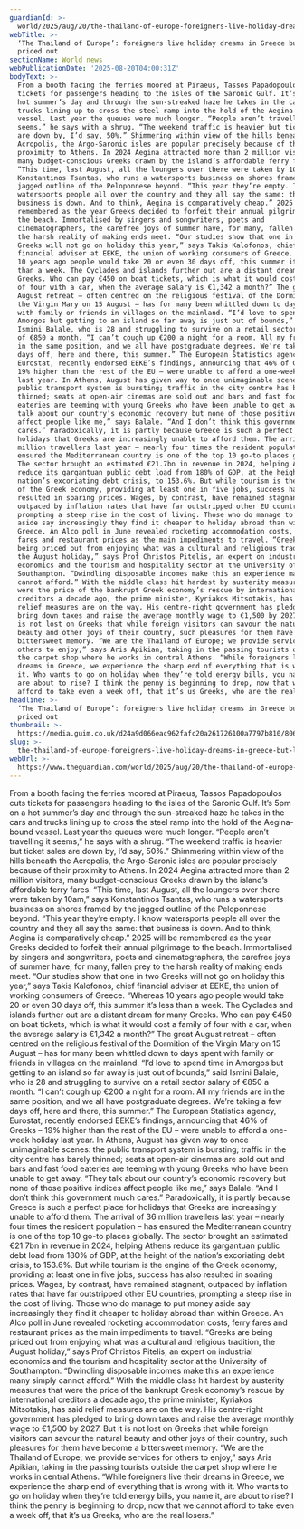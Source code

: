 ```yaml
---
guardianId: >-
  world/2025/aug/20/the-thailand-of-europe-foreigners-live-holiday-dreams-in-greece-but-locals-priced-out
webTitle: >-
  ‘The Thailand of Europe’: foreigners live holiday dreams in Greece but locals
  priced out
sectionName: World news
webPublicationDate: '2025-08-20T04:00:31Z'
bodyText: >-
  From a booth facing the ferries moored at Piraeus, Tassos Papadopoulos cuts
  tickets for passengers heading to the isles of the Saronic Gulf. It’s 5pm on a
  hot summer’s day and through the sun-streaked haze he takes in the cars and
  trucks lining up to cross the steel ramp into the hold of the Aegina-bound
  vessel. Last year the queues were much longer. “People aren’t travelling it
  seems,” he says with a shrug. “The weekend traffic is heavier but ticket sales
  are down by, I’d say, 50%.” Shimmering within view of the hills beneath the
  Acropolis, the Argo-Saronic isles are popular precisely because of their
  proximity to Athens. In 2024 Aegina attracted more than 2 million visitors,
  many budget-conscious Greeks drawn by the island’s affordable ferry fares.
  “This time, last August, all the loungers over there were taken by 10am,” says
  Konstantinos Tsantas, who runs a watersports business on shores framed by the
  jagged outline of the Peloponnese beyond. “This year they’re empty. I know
  watersports people all over the country and they all say the same: that
  business is down. And to think, Aegina is comparatively cheap.” 2025 will be
  remembered as the year Greeks decided to forfeit their annual pilgrimage to
  the beach. Immortalised by singers and songwriters, poets and
  cinematographers, the carefree joys of summer have, for many, fallen prey to
  the harsh reality of making ends meet. “Our studies show that one in two
  Greeks will not go on holiday this year,” says Takis Kalofonos, chief
  financial adviser at EEKE, the union of working consumers of Greece. “Whereas
  10 years ago people would take 20 or even 30 days off, this summer it’s less
  than a week. The Cyclades and islands further out are a distant dream for many
  Greeks. Who can pay €450 on boat tickets, which is what it would cost a family
  of four with a car, when the average salary is €1,342 a month?” The great
  August retreat – often centred on the religious festival of the Dormition of
  the Virgin Mary on 15 August – has for many been whittled down to days spent
  with family or friends in villages on the mainland. “I’d love to spend time in
  Amorgos but getting to an island so far away is just out of bounds,” said
  Ismini Balale, who is 28 and struggling to survive on a retail sector salary
  of €850 a month. “I can’t cough up €200 a night for a room. All my friends are
  in the same position, and we all have postgraduate degrees. We’re taking a few
  days off, here and there, this summer.” The European Statistics agency,
  Eurostat, recently endorsed EEKE’s findings, announcing that 46% of Greeks –
  19% higher than the rest of the EU – were unable to afford a one-week holiday
  last year. In Athens, August has given way to once unimaginable scenes: the
  public transport system is bursting; traffic in the city centre has barely
  thinned; seats at open-air cinemas are sold out and bars and fast food
  eateries are teeming with young Greeks who have been unable to get away. “They
  talk about our country’s economic recovery but none of those positive indices
  affect people like me,” says Balale. “And I don’t think this government much
  cares.” Paradoxically, it is partly because Greece is such a perfect place for
  holidays that Greeks are increasingly unable to afford them. The arrival of 36
  million travellers last year – nearly four times the resident population – has
  ensured the Mediterranean country is one of the top 10 go-to places globally.
  The sector brought an estimated €21.7bn in revenue in 2024, helping Athens
  reduce its gargantuan public debt load from 180% of GDP, at the height of the
  nation’s excoriating debt crisis, to 153.6%. But while tourism is the engine
  of the Greek economy, providing at least one in five jobs, success has also
  resulted in soaring prices. Wages, by contrast, have remained stagnant,
  outpaced by inflation rates that have far outstripped other EU countries,
  prompting a steep rise in the cost of living. Those who do manage to put money
  aside say increasingly they find it cheaper to holiday abroad than within
  Greece. An Alco poll in June revealed rocketing accommodation costs, ferry
  fares and restaurant prices as the main impediments to travel. “Greeks are
  being priced out from enjoying what was a cultural and religious tradition,
  the August holiday,” says Prof Christos Pitelis, an expert on industrial
  economics and the tourism and hospitality sector at the University of
  Southampton. “Dwindling disposable incomes make this an experience many simply
  cannot afford.” With the middle class hit hardest by austerity measures that
  were the price of the bankrupt Greek economy’s rescue by international
  creditors a decade ago, the prime minister, Kyriakos Mitsotakis, has said
  relief measures are on the way. His centre-right government has pledged to
  bring down taxes and raise the average monthly wage to €1,500 by 2027. But it
  is not lost on Greeks that while foreign visitors can savour the natural
  beauty and other joys of their country, such pleasures for them have become a
  bittersweet memory. “We are the Thailand of Europe; we provide services for
  others to enjoy,” says Aris Apikian, taking in the passing tourists outside
  the carpet shop where he works in central Athens. “While foreigners live their
  dreams in Greece, we experience the sharp end of everything that is wrong with
  it. Who wants to go on holiday when they’re told energy bills, you name it,
  are about to rise? I think the penny is beginning to drop, now that we cannot
  afford to take even a week off, that it’s us Greeks, who are the real losers.”
headline: >-
  ‘The Thailand of Europe’: foreigners live holiday dreams in Greece but locals
  priced out
thumbnail: >-
  https://media.guim.co.uk/d24a9d066eac962fafc20a261726100a7797b810/806_0_5018_4016/500.jpg
slug: >-
  the-thailand-of-europe-foreigners-live-holiday-dreams-in-greece-but-locals-priced-out
webUrl: >-
  https://www.theguardian.com/world/2025/aug/20/the-thailand-of-europe-foreigners-live-holiday-dreams-in-greece-but-locals-priced-out
---
```

From a booth facing the ferries moored at Piraeus, Tassos Papadopoulos cuts tickets for passengers heading to the isles of the Saronic Gulf. It’s 5pm on a hot summer’s day and through the sun-streaked haze he takes in the cars and trucks lining up to cross the steel ramp into the hold of the Aegina-bound vessel. Last year the queues were much longer. “People aren’t travelling it seems,” he says with a shrug. “The weekend traffic is heavier but ticket sales are down by, I’d say, 50%.” Shimmering within view of the hills beneath the Acropolis, the Argo-Saronic isles are popular precisely because of their proximity to Athens. In 2024 Aegina attracted more than 2 million visitors, many budget-conscious Greeks drawn by the island’s affordable ferry fares. “This time, last August, all the loungers over there were taken by 10am,” says Konstantinos Tsantas, who runs a watersports business on shores framed by the jagged outline of the Peloponnese beyond. “This year they’re empty. I know watersports people all over the country and they all say the same: that business is down. And to think, Aegina is comparatively cheap.” 2025 will be remembered as the year Greeks decided to forfeit their annual pilgrimage to the beach. Immortalised by singers and songwriters, poets and cinematographers, the carefree joys of summer have, for many, fallen prey to the harsh reality of making ends meet. “Our studies show that one in two Greeks will not go on holiday this year,” says Takis Kalofonos, chief financial adviser at EEKE, the union of working consumers of Greece. “Whereas 10 years ago people would take 20 or even 30 days off, this summer it’s less than a week. The Cyclades and islands further out are a distant dream for many Greeks. Who can pay €450 on boat tickets, which is what it would cost a family of four with a car, when the average salary is €1,342 a month?” The great August retreat – often centred on the religious festival of the Dormition of the Virgin Mary on 15 August – has for many been whittled down to days spent with family or friends in villages on the mainland. “I’d love to spend time in Amorgos but getting to an island so far away is just out of bounds,” said Ismini Balale, who is 28 and struggling to survive on a retail sector salary of €850 a month. “I can’t cough up €200 a night for a room. All my friends are in the same position, and we all have postgraduate degrees. We’re taking a few days off, here and there, this summer.” The European Statistics agency, Eurostat, recently endorsed EEKE’s findings, announcing that 46% of Greeks – 19% higher than the rest of the EU – were unable to afford a one-week holiday last year. In Athens, August has given way to once unimaginable scenes: the public transport system is bursting; traffic in the city centre has barely thinned; seats at open-air cinemas are sold out and bars and fast food eateries are teeming with young Greeks who have been unable to get away. “They talk about our country’s economic recovery but none of those positive indices affect people like me,” says Balale. “And I don’t think this government much cares.” Paradoxically, it is partly because Greece is such a perfect place for holidays that Greeks are increasingly unable to afford them. The arrival of 36 million travellers last year – nearly four times the resident population – has ensured the Mediterranean country is one of the top 10 go-to places globally. The sector brought an estimated €21.7bn in revenue in 2024, helping Athens reduce its gargantuan public debt load from 180% of GDP, at the height of the nation’s excoriating debt crisis, to 153.6%. But while tourism is the engine of the Greek economy, providing at least one in five jobs, success has also resulted in soaring prices. Wages, by contrast, have remained stagnant, outpaced by inflation rates that have far outstripped other EU countries, prompting a steep rise in the cost of living. Those who do manage to put money aside say increasingly they find it cheaper to holiday abroad than within Greece. An Alco poll in June revealed rocketing accommodation costs, ferry fares and restaurant prices as the main impediments to travel. “Greeks are being priced out from enjoying what was a cultural and religious tradition, the August holiday,” says Prof Christos Pitelis, an expert on industrial economics and the tourism and hospitality sector at the University of Southampton. “Dwindling disposable incomes make this an experience many simply cannot afford.” With the middle class hit hardest by austerity measures that were the price of the bankrupt Greek economy’s rescue by international creditors a decade ago, the prime minister, Kyriakos Mitsotakis, has said relief measures are on the way. His centre-right government has pledged to bring down taxes and raise the average monthly wage to €1,500 by 2027. But it is not lost on Greeks that while foreign visitors can savour the natural beauty and other joys of their country, such pleasures for them have become a bittersweet memory. “We are the Thailand of Europe; we provide services for others to enjoy,” says Aris Apikian, taking in the passing tourists outside the carpet shop where he works in central Athens. “While foreigners live their dreams in Greece, we experience the sharp end of everything that is wrong with it. Who wants to go on holiday when they’re told energy bills, you name it, are about to rise? I think the penny is beginning to drop, now that we cannot afford to take even a week off, that it’s us Greeks, who are the real losers.”
